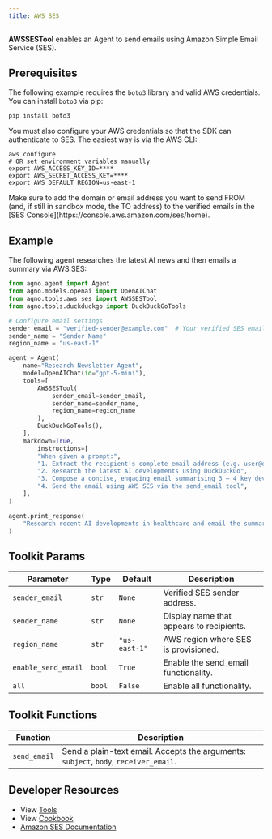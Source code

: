 ```yaml
---
title: AWS SES
---
```


**AWSSESTool** enables an Agent to send emails using Amazon Simple Email Service (SES).

## Prerequisites

The following example requires the `boto3` library and valid AWS credentials. You can install `boto3` via pip:

```shell
pip install boto3
```

You must also configure your AWS credentials so that the SDK can authenticate to SES. The easiest way is via the AWS CLI:

```shell
aws configure
# OR set environment variables manually
export AWS_ACCESS_KEY_ID=****
export AWS_SECRET_ACCESS_KEY=****
export AWS_DEFAULT_REGION=us-east-1
```

<Note>
  Make sure to add the domain or email address you want to send FROM (and, if
  still in sandbox mode, the TO address) to the verified emails in the [SES
  Console](https://console.aws.amazon.com/ses/home).
</Note>

## Example

The following agent researches the latest AI news and then emails a summary via AWS SES:

```python aws_ses_tools.py
from agno.agent import Agent
from agno.models.openai import OpenAIChat
from agno.tools.aws_ses import AWSSESTool
from agno.tools.duckduckgo import DuckDuckGoTools

# Configure email settings
sender_email = "verified-sender@example.com"  # Your verified SES email
sender_name = "Sender Name"
region_name = "us-east-1"

agent = Agent(
    name="Research Newsletter Agent",
    model=OpenAIChat(id="gpt-5-mini"),
    tools=[
        AWSSESTool(
            sender_email=sender_email,
            sender_name=sender_name,
            region_name=region_name
        ),
        DuckDuckGoTools(),
    ],
    markdown=True,
        instructions=[
        "When given a prompt:",
        "1. Extract the recipient's complete email address (e.g. user@domain.com)",
        "2. Research the latest AI developments using DuckDuckGo",
        "3. Compose a concise, engaging email summarising 3 – 4 key developments",
        "4. Send the email using AWS SES via the send_email tool",
    ],
)

agent.print_response(
    "Research recent AI developments in healthcare and email the summary to johndoe@example.com"
)
```

## Toolkit Params

| Parameter      | Type  | Default       | Description                              |
| -------------- | ----- | ------------- | ---------------------------------------- |
| `sender_email` | `str` | `None`        | Verified SES sender address.             |
| `sender_name`  | `str` | `None`        | Display name that appears to recipients. |
| `region_name`  | `str` | `"us-east-1"` | AWS region where SES is provisioned.     |
| `enable_send_email` | `bool` | `True` | Enable the send_email functionality. |
| `all` | `bool` | `False` | Enable all functionality. |

## Toolkit Functions

| Function     | Description                                                                          |
| ------------ | ------------------------------------------------------------------------------------ |
| `send_email` | Send a plain-text email. Accepts the arguments: `subject`, `body`, `receiver_email`. |

## Developer Resources

- View [Tools](https://github.com/agno-agi/agno/blob/main/libs/agno/agno/tools/aws_ses.py)
- View [Cookbook](https://github.com/agno-agi/agno/tree/main/cookbook/tools/aws_ses_tools.py)
- [Amazon SES Documentation](https://docs.aws.amazon.com/ses/latest/dg/)
